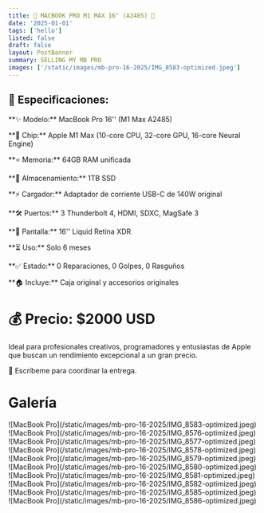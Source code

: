 ```yaml
---
title: 🌟 MACBOOK PRO M1 MAX 16" (A2485) 🌟
date: '2025-01-01'
tags: ['hello']
listed: false
draft: false
layout: PostBanner
summary: SELLING MY MB PRO
images: ['/static/images/mb-pro-16-2025/IMG_8583-optimized.jpeg']
---
```


## 💼 Especificaciones:

<p className="mt-0 mb-0">**✨ Modelo:** MacBook Pro 16'' (M1 Max A2485)</p>

<p className="mt-0 mb-0">**🧠 Chip:** Apple M1 Max (10-core CPU, 32-core GPU, 16-core Neural Engine)</p>

<p className="mt-0 mb-0">**⭐ Memoria:** 64GB RAM unificada</p>

<p className="mt-0 mb-0">**💾 Almacenamiento:** 1TB SSD</p>

<p className="mt-0 mb-0">**⚡ Cargador:** Adaptador de corriente USB-C de 140W original</p>

<p className="mt-0 mb-0">**🛠 Puertos:** 3 Thunderbolt 4, HDMI, SDXC, MagSafe 3</p>

<p className="mt-0 mb-0">**🌟 Pantalla:** 16'' Liquid Retina XDR</p>

<p className="mt-0 mb-0">**⏳ Uso:** Solo 6 meses</p>

<p className="mt-0 mb-0">**✅ Estado:** 0 Reparaciones, 0 Golpes, 0 Rasguños</p>

<p className="mt-0">**🏠 Incluye:** Caja original y accesorios originales</p>

# 💰 Precio: $2000 USD

Ideal para profesionales creativos, programadores y entusiastas de Apple que buscan un rendimiento excepcional a un gran precio.

💬 Escríbeme para coordinar la entrega.

# Galería

<div className="-mx-2 flex flex-wrap overflow-hidden xl:-mx-2">
  <div className="my-1 w-full overflow-hidden px-2 xl:my-1 xl:w-1/2 xl:px-2">
    ![MacBook Pro](/static/images/mb-pro-16-2025/IMG_8583-optimized.jpeg)
  </div>
  <div className="my-1 w-full overflow-hidden px-2 xl:my-1 xl:w-1/2 xl:px-2">
    ![MacBook Pro](/static/images/mb-pro-16-2025/IMG_8576-optimized.jpeg)
  </div>
  <div className="my-1 w-full overflow-hidden px-2 xl:my-1 xl:w-1/2 xl:px-2">
    ![MacBook Pro](/static/images/mb-pro-16-2025/IMG_8577-optimized.jpeg)
  </div>
  <div className="my-1 w-full overflow-hidden px-2 xl:my-1 xl:w-1/2 xl:px-2">
    ![MacBook Pro](/static/images/mb-pro-16-2025/IMG_8578-optimized.jpeg)
  </div>
  <div className="my-1 w-full overflow-hidden px-2 xl:my-1 xl:w-1/2 xl:px-2">
    ![MacBook Pro](/static/images/mb-pro-16-2025/IMG_8579-optimized.jpeg)
  </div>
  <div className="my-1 w-full overflow-hidden px-2 xl:my-1 xl:w-1/2 xl:px-2">
    ![MacBook Pro](/static/images/mb-pro-16-2025/IMG_8580-optimized.jpeg)
  </div>
  <div className="my-1 w-full overflow-hidden px-2 xl:my-1 xl:w-1/2 xl:px-2">
    ![MacBook Pro](/static/images/mb-pro-16-2025/IMG_8581-optimized.jpeg)
  </div>
  <div className="my-1 w-full overflow-hidden px-2 xl:my-1 xl:w-1/2 xl:px-2">
    ![MacBook Pro](/static/images/mb-pro-16-2025/IMG_8582-optimized.jpeg)
  </div>
  <div className="my-1 w-full overflow-hidden px-2 xl:my-1 xl:w-1/2 xl:px-2">
    ![MacBook Pro](/static/images/mb-pro-16-2025/IMG_8585-optimized.jpeg)
  </div>
  <div className="my-1 w-full overflow-hidden px-2 xl:my-1 xl:w-1/2 xl:px-2">
    ![MacBook Pro](/static/images/mb-pro-16-2025/IMG_8586-optimized.jpeg)
  </div>
</div>
